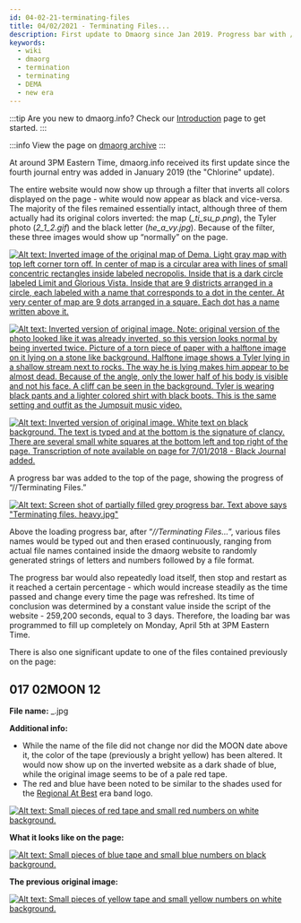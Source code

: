 ```yaml
---
id: 04-02-21-terminating-files
title: 04/02/2021 - Terminating Files...
description: First update to Dmaorg since Jan 2019. Progress bar with //Terminating Files appears.
keywords:
  - wiki
  - dmaorg
  - termination
  - terminating
  - DEMA
  - new era
---
```


:::tip Are you new to dmaorg.info?
Check our [Introduction](https://www.twentyonepilots.wiki/docs/trench) page to get started.
:::

:::info
View the page on [dmaorg archive](https://www.dmaorg.site/terminating/found/15398642_14/clancy.html)
:::

At around 3PM Eastern Time, dmaorg.info received its first update since the fourth journal entry was added in January 2019 (the "Chlorine" update).

The entire website would now show up through a filter that inverts all colors displayed on the page - white would now appear as black and vice-versa. The majority of the files remained essentially intact, although three of them actually had its original colors inverted: the map (*_ti_su_p.png*), the Tyler photo (*2_1_2.gif*) and the black letter (*he_a_vy.jpg*). Because of the filter, these three images would show up “normally” on the page. 

[![Alt text: Inverted image of the original map of Dema. Light gray map with top left corner torn off. In center of map is a circular area with lines of small concentric rectangles inside labeled necropolis. Inside that is a dark circle labeled Limit and Glorious Vista. Inside that are 9 districts arranged in a circle, each labeled with a name that corresponds to a dot in the center. At very center of map are 9 dots arranged in a square. Each dot has a name written above it.](./assets/_ti_su_p-inverted.png)](./assets/_ti_su_p-inverted.png)

[![Alt text: Inverted version of original image. Note: original version of the photo looked like it was already inverted, so this version looks normal by being inverted twice. Picture of a torn piece of paper with a halftone image on it lying on a stone like background. Halftone image shows a Tyler lying in a shallow stream next to rocks. The way he is lying makes him appear to be almost dead. Because of the angle, only the lower half of his body is visible and not his face. A cliff can be seen in the background. Tyler is wearing black pants and a lighter colored shirt with black boots. This is the same setting and outfit as the Jumpsuit music video.](./assets/2_1_2_inverted.gif)](./assets/2_1_2_inverted.gif)

[![Alt text: Inverted version of original image. White text on black background. The text is typed and at the bottom is the signature of clancy. There are several small white squares at the bottom left and top right of the page. Transcription of note available on page for 7/01/2018 - Black Journal added.](./assets/_he_a_vy_-inverted.png)](./assets/_he_a_vy_-inverted.png)

A progress bar was added to the top of the page, showing the progress of “//Terminating Files.”

[![Alt text: Screen shot of partially filled grey progress bar. Text above says "Terminating files. heavy.jpg"](./assets/terminatingfiles.png)](./assets/terminatingfiles.png)

Above the loading progress bar, after “*//Terminating Files…*”, various files names would be typed out and then erased continuously, ranging from actual file names contained inside the dmaorg website to randomly generated strings of letters and numbers followed by a file format.

The progress bar would also repeatedly load itself, then stop and restart as it reached a certain percentage - which would increase steadily as the time passed and change every time the page was refreshed. Its time of conclusion was determined by a constant value inside the script of the website - 259,200 seconds, equal to 3 days. Therefore, the loading bar was programmed to fill up completely on Monday, April 5th at 3PM Eastern Time.

There is also one significant update to one of the files contained previously on the page:

## 017 02MOON 12

**File name:** _.jpg


**Additional info:**

- While the name of the file did not change nor did the MOON date above it, the color of the tape (previously a bright yellow) has been altered. It would now show up on the inverted website as a dark shade of blue, while the original image seems to be of a pale red tape.
- The red and blue have been noted to be similar to the shades used for the [Regional At Best](https://en.wikipedia.org/wiki/File:Twenty_One_Pilots_logo.svg) era band logo.

[![Alt text: Small pieces of red tape and small red numbers on white background.](./assets/_red.jpg)](./assets/_red.jpg)

**What it looks like on the page:**

[![Alt text: Small pieces of blue tape and small blue numbers on black background.](./assets/_blue.png)](./assets/_blue.png)

**The previous original image:**

[![Alt text: Small pieces of yellow tape and small yellow numbers on white background.](./assets/_.jpg)](./assets/_.jpg)
